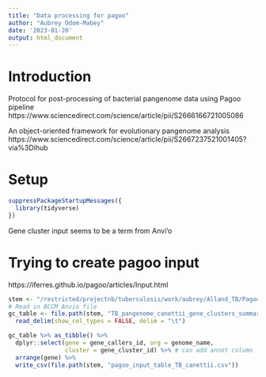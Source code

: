 ```yaml
---
title: "Data processing for pagoo"
author: "Aubrey Odom-Mabey"
date: '2023-01-20'
output: html_document
---
```


# Introduction
Protocol for post-processing of bacterial pangenome data using Pagoo pipeline
https://www.sciencedirect.com/science/article/pii/S2666166721005086

An object-oriented framework for evolutionary pangenome analysis
https://www.sciencedirect.com/science/article/pii/S2667237521001405?via%3Dihub

# Setup
```R
suppressPackageStartupMessages({
  library(tidyverse)
})
```

Gene cluster input seems to be a term from Anvi'o

# Trying to create pagoo input
https://iferres.github.io/pagoo/articles/Input.html
```R
stem <- "/restricted/projectnb/tuberculosis/work/aubrey/Alland_TB/Pagoo"
# Read in BCCM Anvio file
gc_table <- file.path(stem, "TB_pangenome_canettii_gene_clusters_summary.txt") %>%
  read_delim(show_col_types = FALSE, delim = "\t")

gc_table %>% as_tibble() %>%
  dplyr::select(gene = gene_callers_id, org = genome_name,
                cluster = gene_cluster_id) %>% # can add annot column
  arrange(gene) %>%
  write_csv(file.path(stem, "pagoo_input_table_TB_canettii.csv"))
```